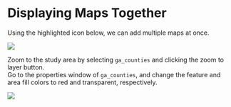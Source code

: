 # Displaying Maps Together {.unnumbered #sec-displaying-maps-together}

Using the highlighted icon below, we can add multiple maps at once.

![](images/layer-manager.png)

Zoom to the study area by selecting `ga_counties` and clicking the zoom to layer button.  
Go to the properties window of `ga_counties`, and change the feature and area fill colors to red and transparent, respectively.

![](images/map-display.png)